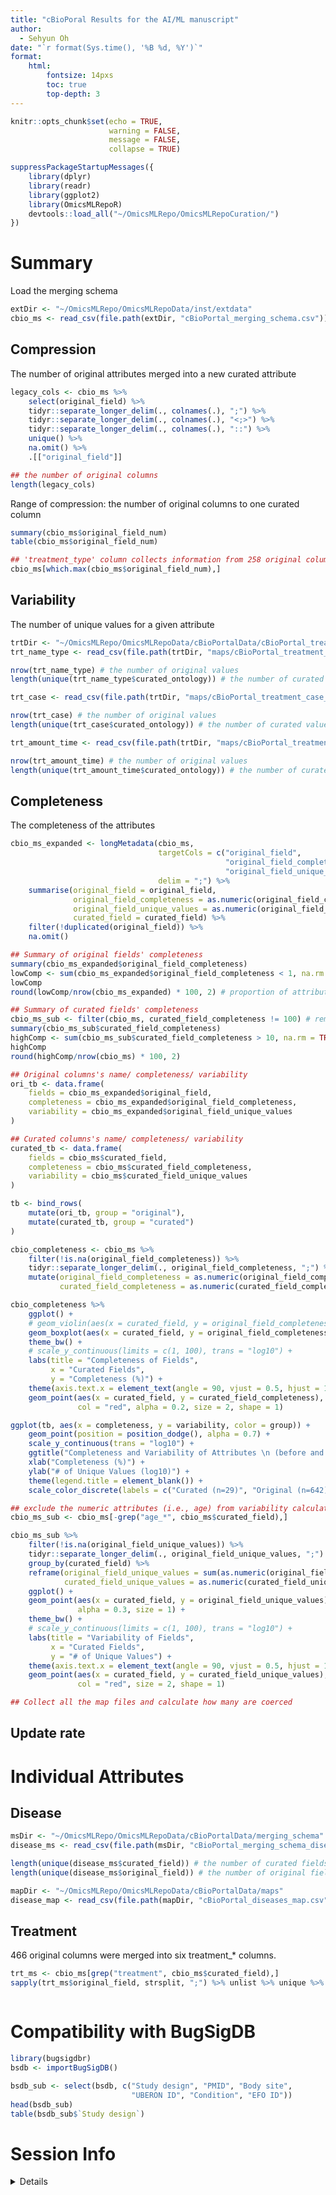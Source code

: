 ```yaml
---
title: "cBioPoral Results for the AI/ML manuscript"
author:
  - Sehyun Oh
date: "`r format(Sys.time(), '%B %d, %Y')`"
format:
    html:
        fontsize: 14pxs
        toc: true
        top-depth: 3
---
```


```r
knitr::opts_chunk$set(echo = TRUE, 
                      warning = FALSE,
                      message = FALSE,
                      collapse = TRUE)
```

```r
suppressPackageStartupMessages({
    library(dplyr)
    library(readr)
    library(ggplot2)
    library(OmicsMLRepoR)
    devtools::load_all("~/OmicsMLRepo/OmicsMLRepoCuration/")
})
```

# Summary
Load the merging schema
```r
extDir <- "~/OmicsMLRepo/OmicsMLRepoData/inst/extdata"
cbio_ms <- read_csv(file.path(extDir, "cBioPortal_merging_schema.csv"))
```

## Compression
The number of original attributes merged into a new curated attribute
```r
legacy_cols <- cbio_ms %>%
    select(original_field) %>%
    tidyr::separate_longer_delim(., colnames(.), ";") %>%
    tidyr::separate_longer_delim(., colnames(.), "<;>") %>%
    tidyr::separate_longer_delim(., colnames(.), "::") %>%
    unique() %>%
    na.omit() %>%
    .[["original_field"]]

## the number of original columns
length(legacy_cols)
```

Range of compression: the number of original columns to one curated column
```r
summary(cbio_ms$original_field_num)
table(cbio_ms$original_field_num)
```

```r
## 'treatment_type' column collects information from 258 original columns.
cbio_ms[which.max(cbio_ms$original_field_num),]
```


## Variability
The number of unique values for a given attribute
```r
trtDir <- "~/OmicsMLRepo/OmicsMLRepoData/cBioPortalData/cBioPortal_treatment"
trt_name_type <- read_csv(file.path(trtDir, "maps/cBioPortal_treatment_name_type_map.csv"))

nrow(trt_name_type) # the number of original values
length(unique(trt_name_type$curated_ontology)) # the number of curated values
```

```r
trt_case <- read_csv(file.path(trtDir, "maps/cBioPortal_treatment_case_map.csv"))

nrow(trt_case) # the number of original values
length(unique(trt_case$curated_ontology)) # the number of curated values
```

```r
trt_amount_time <- read_csv(file.path(trtDir, "maps/cBioPortal_treatment_amount_time_map.csv"))

nrow(trt_amount_time) # the number of original values
length(unique(trt_amount_time$curated_ontology)) # the number of curated values
```



## Completeness

The completeness of the attributes
```r
cbio_ms_expanded <- longMetadata(cbio_ms,
                                 targetCols = c("original_field",
                                                "original_field_completeness",
                                                "original_field_unique_values"),
                                 delim = ";") %>%
    summarise(original_field = original_field,
              original_field_completeness = as.numeric(original_field_completeness),
              original_field_unique_values = as.numeric(original_field_unique_values),
              curated_field = curated_field) %>%
    filter(!duplicated(original_field)) %>%
    na.omit()
```

```r
## Summary of original fields' completeness
summary(cbio_ms_expanded$original_field_completeness)
lowComp <- sum(cbio_ms_expanded$original_field_completeness < 1, na.rm = TRUE)
lowComp
round(lowComp/nrow(cbio_ms_expanded) * 100, 2) # proportion of attributes with completeness < 1%

## Summary of curated fields' completeness
cbio_ms_sub <- filter(cbio_ms, curated_field_completeness != 100) # remove two, newly created attributes
summary(cbio_ms_sub$curated_field_completeness)
highComp <- sum(cbio_ms_sub$curated_field_completeness > 10, na.rm = TRUE)
highComp
round(highComp/nrow(cbio_ms) * 100, 2)
```

```r
## Original columns's name/ completeness/ variability
ori_tb <- data.frame(
    fields = cbio_ms_expanded$original_field,
    completeness = cbio_ms_expanded$original_field_completeness,
    variability = cbio_ms_expanded$original_field_unique_values
)

## Curated columns's name/ completeness/ variability
curated_tb <- data.frame(
    fields = cbio_ms$curated_field,
    completeness = cbio_ms$curated_field_completeness,
    variability = cbio_ms$curated_field_unique_values
)

tb <- bind_rows(
    mutate(ori_tb, group = "original"),
    mutate(curated_tb, group = "curated")
)
```

```r
cbio_completeness <- cbio_ms %>%
    filter(!is.na(original_field_completeness)) %>%
    tidyr::separate_longer_delim(., original_field_completeness, ";") %>%
    mutate(original_field_completeness = as.numeric(original_field_completeness),
           curated_field_completeness = as.numeric(curated_field_completeness))

cbio_completeness %>%
    ggplot() +
    # geom_violin(aes(x = curated_field, y = original_field_completeness), alpha = 0.3) +
    geom_boxplot(aes(x = curated_field, y = original_field_completeness), alpha = 0.3) +
    theme_bw() +
    # scale_y_continuous(limits = c(1, 100), trans = "log10") +
    labs(title = "Completeness of Fields",
         x = "Curated Fields",
         y = "Completeness (%)") +
    theme(axis.text.x = element_text(angle = 90, vjust = 0.5, hjust = 1)) +
    geom_point(aes(x = curated_field, y = curated_field_completeness), 
               col = "red", alpha = 0.2, size = 2, shape = 1)
```

```r
ggplot(tb, aes(x = completeness, y = variability, color = group)) + 
    geom_point(position = position_dodge(), alpha = 0.7) + 
    scale_y_continuous(trans = "log10") +
    ggtitle("Completeness and Variability of Attributes \n (before and after harmonization)") +
    xlab("Completeness (%)") +
    ylab("# of Unique Values (log10)") +
    theme(legend.title = element_blank()) +
    scale_color_discrete(labels = c("Curated (n=29)", "Original (n=642)"))
```


 
```r
## exclude the numeric attributes (i.e., age) from variability calculation
cbio_ms_sub <- cbio_ms[-grep("age_*", cbio_ms$curated_field),]

cbio_ms_sub %>%
    filter(!is.na(original_field_unique_values)) %>%
    tidyr::separate_longer_delim(., original_field_unique_values, ";") %>%
    group_by(curated_field) %>%
    reframe(original_field_unique_values = sum(as.numeric(original_field_unique_values)),
            curated_field_unique_values = as.numeric(curated_field_unique_values)) %>%
    ggplot() +
    geom_point(aes(x = curated_field, y = original_field_unique_values), 
               alpha = 0.3, size = 1) +
    theme_bw() +
    # scale_y_continuous(limits = c(1, 100), trans = "log10") +
    labs(title = "Variability of Fields",
         x = "Curated Fields",
         y = "# of Unique Values") +
    theme(axis.text.x = element_text(angle = 90, vjust = 0.5, hjust = 1)) +
    geom_point(aes(x = curated_field, y = curated_field_unique_values), 
               col = "red", size = 2, shape = 1)
```

```r
## Collect all the map files and calculate how many are coerced
```


## Update rate


# Individual Attributes
## Disease
```r
msDir <- "~/OmicsMLRepo/OmicsMLRepoData/cBioPortalData/merging_schema"
disease_ms <- read_csv(file.path(msDir, "cBioPortal_merging_schema_disease.csv"))

length(unique(disease_ms$curated_field)) # the number of curated fields for disease-associated information
length(unique(disease_ms$original_field)) # the number of original fields for disease curation
```

```r
mapDir <- "~/OmicsMLRepo/OmicsMLRepoData/cBioPortalData/maps"
disease_map <- read_csv(file.path(mapDir, "cBioPortal_diseases_map.csv"))
```

## Treatment
466 original columns were merged into six treatment_* columns.
```r
trt_ms <- cbio_ms[grep("treatment", cbio_ms$curated_field),]
sapply(trt_ms$original_field, strsplit, ";") %>% unlist %>% unique %>% length
```

```r

```


# Compatibility with BugSigDB
```r
library(bugsigdbr)
bsdb <- importBugSigDB()
```

```r
bsdb_sub <- select(bsdb, c("Study design", "PMID", "Body site", 
                           "UBERON ID", "Condition", "EFO ID"))
head(bsdb_sub)
table(bsdb_sub$`Study design`)
```




# Session Info
<details>
```r
sessionInfo()
```
</details>


